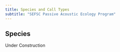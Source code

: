 ```yaml
---
title: Species and Call Types
subtitle: "SEFSC Passive Acoustic Ecology Program"
---
```


## Species

Under Construction